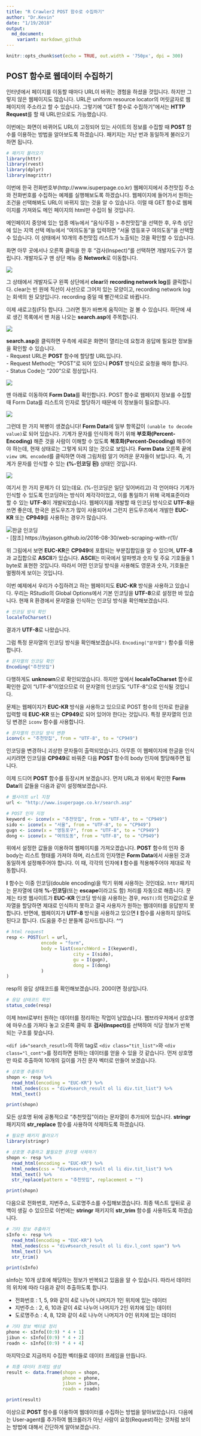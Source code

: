 ```yaml
---
title: "R Crawler2 POST 함수로 수집하기"
author: "Dr.Kevin"
date: "1/19/2018"
output: 
  md_document:
    variant: markdown_github
---
```


```r
knitr::opts_chunk$set(echo = TRUE, out.width = '750px', dpi = 300)
```

## POST 함수로 웹데이터 수집하기

인터넷에서 페이지를 이동할 때마다 URL이 바뀌는 경험을 하셨을 것입니다. 하지만 그렇지 않은 웹페이지도 많습니다. URL은 uniform resource locator의 머릿글자로 웹페이지의 주소라고 할 수 있습니다. 그렇기에 "GET 함수로 수집하기"에서는 **HTTP Request**를 할 때 URL만으로도 가능했습니다.

이번에는 화면이 바뀌어도 URL이 고정되어 있는 사이트의 정보를 수집할 때 **POST** 함수를 이용하는 방법을 알아보도록 하겠습니다. 패키지는 지난 번과 동일하게 불러오기 하면 됩니다.

```r
# 패키지 불러오기
library(httr)
library(rvest)
library(dplyr)
library(magrittr)
```

이번에 한국 전화번호부(http://www.isuperpage.co.kr) 웹페이지에서 추천맛집 주소와 전화번호를 수집하는 예제를 실행해보도록 하겠습니다. 웹페이지에 들어가서 원하는 조건을 선택해봐도 URL이 바뀌지 않는 것을 알 수 있습니다. 이럴 때 GET 함수로 웹페이지를 가져와도 메인 페이지의 html만 수집이 될 것입니다.

메인페이지 중앙에 있는 업종 메뉴에서 "음식/주점 > 추천맛집"을 선택한 후, 우측 상단에 있는 지역 선택 메뉴에서 "여의도동"을 입력하면 "서울 영등포구 여의도동"을 선택할 수 있습니다. 이 상태에서 10개의 추천맛집 리스트가 노출되는 것을 확인할 수 있습니다.

화면 아무 곳에서나 오른쪽 클릭을 한 후 "검사(Inspect)"를 선택하면 개발자도구가 열립니다. 개발자도구 맨 상단 메뉴 중 **Network**로 이동합니다.  

![](https://github.com/MrKevinNa/MrKevinNa.github.io/blob/master/images/Chrome%20Developer%20Tools%20Image.png?raw=true)

그 상태에서 개발자도구 왼쪽 상단에서 **clear**와 **recording network log**를 클릭합니다. clear는 빈 원에 직선이 사선으로 그어저 있는 모양이고, recording network log는 회색의 원 모양입니다. recording 중일 때 빨간색으로 바뀝니다.

이제 새로고침(F5) 합니다. 그러면 뭔가 바쁘게 움직이는 걸 볼 수 있습니다. 하단에 새로 생긴 목록에서 맨 처음 나오는 **search.asp**에 주목합니다.  

![](https://github.com/MrKevinNa/MrKevinNa.github.io/blob/master/images/Chrome%20Developer%20Tools%20Network%200.png?raw=true)

**search.asp**을 클릭하면 우측에 새로운 화면이 열리는데 요청과 응답에 필요한 정보들을 확인할 수 있습니다.  
  - Request URL은 **POST** 함수에 할당할 URL입니다.  
  - Request Method는 "POST"로 되어 있으니 **POST** 방식으로 요청을 해야 합니다.  
  - Status Code는 "200"으로 정상입니다.  

![](https://github.com/MrKevinNa/MrKevinNa.github.io/blob/master/images/Chrome%20Developer%20Tools%20Network%201.png?raw=true)

맨 아래로 이동하여 **Form Data**를 확인합니다. POST 함수로 웹페이지 정보를 수집할 때 Form Data를 리스트의 인자로 할당하기 때문에 이 정보들이 필요합니다.  

![](https://github.com/MrKevinNa/MrKevinNa.github.io/blob/master/images/Chrome%20Developer%20Tools%20Network%202.png?raw=true)

그런데 한 가지 복병이 생겼습니다! **Form Data**에 일부 항목값이 `(unable to decode value)`로 되어 있습니다. 기계가 문자를 인식하게 하기 위해 **부호화(Percent-Encoding)** 해준 것을 사람이 이해할 수 있도록 **복호화(Percent-Decoding)** 해주어야 하는데, 현재 상태로는 그렇게 되지 않는 것으로 보입니다. **Form Data** 오른쪽 끝에 `view URL encoded`를 클릭하면 아래 그림처럼 알기 어려운 문자들이 보입니다. 즉, 기계가 문자를 인식할 수 있는 **(%-인코딩 된)** 상태인 것입니다.  

![](https://github.com/MrKevinNa/MrKevinNa.github.io/blob/master/images/Chrome%20Developer%20Tools%20Network%203.png?raw=true)

여기서 한 가지 문제가 더 있는데요. (%-인코딩은 일단 잊어버리고) 각 언어마다 기계가 인식할 수 있도록 인코딩하는 방식이 제각각이었고, 이를 통일하기 위해 국제표준이라 할 수 있는 **UTF-8**이 개발되었습니다. 웹페이지를 개발할 때 인코딩 방식으로 **UTF-8**을 쓰면 좋은데, 한국은 윈도우즈가 많이 사용되어서 그런지 윈도우즈에서 개발한 **EUC-KR** 또는 **CP949**를 사용하는 경우가 많습니다.  

![한글 인코딩](https://byjason.github.io/images/posts/character_encoding.png)  
- [참조] https://byjason.github.io/2016-08-30/web-scraping-with-r(1)/

위 그림에서 보면 **EUC-KR**은 **CP949**에 포함되는 부분집합임을 알 수 있으며, **UTF-8**과 교집합으로 **ASCII**가 있습니다. **ASCII**는 미국에서 알파벳과 숫자 및 주요 기호들을 1 byte로 표현한 것입니다. 따라서 어떤 인코딩 방식을 사용해도 영문과 숫자, 기호들은 멀쩡하게 보이는 것입니다.

이번 예제에서 우리가 수집하려고 하는 웹페이지도 **EUC-KR** 방식을 사용하고 있습니다. 우리는 RStudio의 Global Options에서 기본 인코딩을 **UTF-8**으로 설정한 바 있습니다. 현재 R 환경에서 문자열을 인식하는 인코딩 방식을 확인해보겠습니다.

```r
# 인코딩 방식 확인
localeToCharset()
```

결과가 **UTF-8**로 나왔습니다.

그럼 특정 문자열의 인코딩 방식을 확인해보겠습니다. `Encoding("문자열")` 함수를 이용합니다.

```r
# 문자열의 인코딩 확인
Encoding("추천맛집")
```

다행하게도 **unknown**으로 확인되었습니다. 하지만 앞에서 **localeToCharset** 함수로 확인한 값이 "UTF-8"이었으므로 이 문자열의 인코딩도 "UTF-8"으로 인식될 것입니다.

문제는 웹페이지가 **EUC-KR** 방식을 사용하고 있으므로 POST 함수의 인자로 한글을 입력할 때 **EUC-KR** 또는 **CP949**로 되어 있어야 한다는 것입니다. 특정 문자열의 인코딩 변경은 `iconv` 함수를 사용합니다.

```r
# 문자열의 인코딩 방식 변환
iconv(x = "추천맛집", from = "UTF-8", to = "CP949")
```

인코딩을 변경하니 괴상한 문자들이 출력되었습니다. 아무튼 이 웹페이지에 한글을 인식시키려면 인코딩을 **CP949**로 바꿔준 다음 **POST** 함수의 body 인자에 할당해주면 됩니다.

이제 드디어 **POST** 함수를 등장시켜 보겠습니다. 먼저 URL과 위에서 확인한 **Form Data**의 값들을 다음과 같이 설정해보겠습니다.

```r
# 웹사이트 url 지정
url <- "http://www.isuperpage.co.kr/search.asp"

# POST 인자 지정
keyword <- iconv(x = "추천맛집", from = "UTF-8", to = "CP949")
sido <- iconv(x = "서울", from = "UTF-8", to = "CP949")
gugn <- iconv(x = "영등포구", from = "UTF-8", to = "CP949")
dong <- iconv(x = "여의도동", from = "UTF-8", to = "CP949")
```

위에서 설정한 값들을 이용하여 웹페이지를 가져오겠습니다. **POST** 함수의 인자 중 body는 리스트 형태를 가져야 하며, 리스트의 인자명은 **Form Data**에서 사용된 것과 동일하게 설정해주어야 합니다. 이 때, 각각의 인자에 **I** 함수를 적용해주어야 제대로 작동합니다.

**I** 함수는 이중 인코딩(double encoding)을 막기 위해 사용하는 것인데요. `httr` 패키지는 문자열에 대해 **%-인코딩**(또는 **escape**이라고도 함) 처리를 자동으로 해줍니다. 문제는 타겟 웹사이트가 **EUC-KR** 인코딩 방식을 사용하는 경우, `POST()`의 인자값으로 문자열을 할당하면 제대로 인식하지 못하고 결국 사용자가 원하는 웹데이터를 응답받지 못합니다. 반면에, 웹페이지가 **UTF-8** 방식을 사용하고 있으면 **I** 함수를 사용하지 않아도 된다고 합니다. (도움을 주신 분들께 감사드립니다. ^^)

```r
# html request
resp <- POST(url = url, 
             encode = "form",
             body = list(searchWord = I(keyword),
                         city = I(sido),
                         gu = I(gugn),
                         dong = I(dong)
             )
)
```

resp의 응답 상태코드를 확인해보겠습니다. 200이면 정상입니다.

```r
# 응답 상태코드 확인
status_code(resp)
```

이제 html로부터 원하는 데이터를 정리하는 작업이 남았습니다. 웹브라우저에서 상호명에 마우스를 가져다 놓고 오른쪽 클릭 후 **검사(Inspect)**를 선택하여 식당 정보가 반복되는 구조를 찾습니다.

`<dif id="search_resutl>`의 하위 tag로 `<div class="tit_list">`와 `<div class="l_cont">`를 정리하면 원하는 데이터를 얻을 수 있을 것 같습니다. 먼저 상호명만 따로 추출하여 10개의 길이를 가진 문자 벡터로 만들어 보겠습니다.

```r
# 상호명 추출하기
shopn <- resp %>% 
  read_html(encoding = "EUC-KR") %>% 
  html_nodes(css = "div#search_result ol li div.tit_list") %>% 
  html_text()

print(shopn)
```

모든 상호명 뒤에 공통적으로 "추천맛집"이라는 문자열이 추가되어 있습니다. **stringr** 패키지의 **str_replace** 함수를 사용하여 삭제하도록 하겠습니다.

```r
# 필요한 패키지 불러오기
library(stringr)

# 상호명 추출하고 불필요한 문자열 삭제하기
shopn <- resp %>% 
  read_html(encoding = "EUC-KR") %>% 
  html_nodes(css = "div#search_result ol li div.tit_list") %>% 
  html_text() %>% 
  str_replace(pattern = "추천맛집", replacement = "")

print(shopn)
```

다음으로 전화번호, 지번주소, 도로명주소를 수집해보겠습니다. 최종 텍스트 앞뒤로 공백이 생길 수 있으므로 이번에는 **stringr** 패키지의 **str_trim** 함수를 사용하도록 하겠습니다.

```r
# 기타 정보 추출하기
sInfo <- resp %>% 
  read_html(encoding = "EUC-KR") %>% 
  html_nodes(css = "div#search_result ol li div.l_cont span") %>% 
  html_text() %>% 
  str_trim()

print(sInfo)
```

sInfo는 10개 상호에 해당하는 정보가 반복되고 있음을 알 수 있습니다. 따라서 데이터의 위치에 따라 다음과 같이 추출하도록 합니다.  

  - 전화번호 : 1, 5, 9와 같이 4로 나누어 나머지가 1인 위치에 있는 데이터  
  - 지번주소 : 2, 6, 10과 같이 4로 나누어 나머지가 2인 위치에 있는 데이터  
  - 도로명주소 : 4, 8, 12와 같이 4로 나누어 나머지가 0인 위치에 있는 데이터  

```r
# 기타 정보 벡터로 정리
phone <- sInfo[(0:9) * 4 + 1]
jibun <- sInfo[(0:9) * 4 + 2]
roadn <- sInfo[(0:9) * 4 + 4]
```

마지막으로 지금까지 수집한 벡터들로 데이터 프레임을 만듭니다.

```r
# 최종 데이터 프레임 생성
result <- data.frame(shopn = shopn,
                     phone = phone,
                     jibun = jibun,
                     roadn = roadn)

print(result)
```

이상으로 **POST** 함수를 이용하여 웹데이터를 수집하는 방법을 알아보았습니다. 다음에는 User-agent를 추가하여 웹크롤러가 아닌 사람이 요청(Request)하는 것처럼 보이는 방법에 대해서 간단하게 알아보겠습니다.
